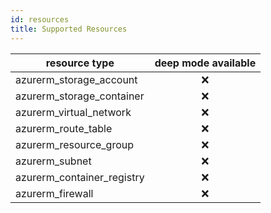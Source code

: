 ```yaml
---
id: resources
title: Supported Resources
---
```


|resource type|deep mode available|
|---|:-:|
| azurerm_storage_account | ❌ |
| azurerm_storage_container | ❌ |
| azurerm_virtual_network | ❌ |
| azurerm_route_table | ❌ |
| azurerm_resource_group | ❌ |
| azurerm_subnet | ❌ |
| azurerm_container_registry | ❌ |
| azurerm_firewall | ❌ |

